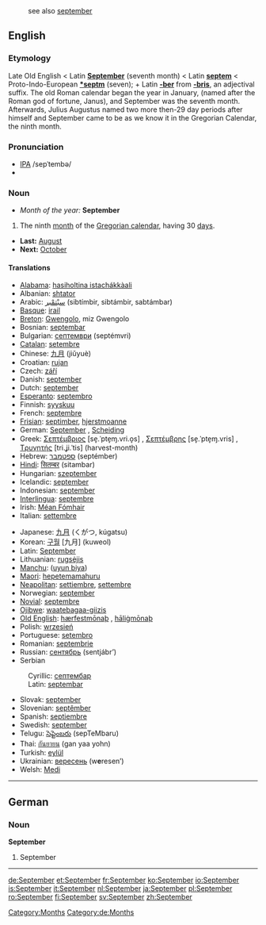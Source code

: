 :see also [[september]]

==English==
===Etymology===
Late Old English < Latin '''[[September#Latin|September]]''' (seventh month) < Latin '''[[septem]]''' < Proto-Indo-European '''[[*septm]]''' (seven); + Latin '''[[-ber]]''' from '''[[-bris]]''', an adjectival suffix. The old Roman calendar began the year in January, (named after the Roman god of fortune, Janus), and September was the seventh month.  Afterwards, Julius Augustus named two more then-29 day periods after himself and September came to be as we know it in the Gregorian Calendar, the ninth month.

===Pronunciation===
*[[w:IPA|IPA]] /sepˈtembə/
*{{audio|en-us-September.ogg|Audio (US)}}

===Noun===
*''Month of the year:'' '''September'''
#The ninth [[month]] of the [[Gregorian calendar]], having 30 [[day]]s.
*'''Last:''' [[August]]
*'''Next:''' [[October]]

====Translations====
{{top}}
*[[Alabama]]: [[hasiholtina istachákkàali]]
*Albanian: [[shtator]]
*Arabic: [[سبتمبر|سبْتمْبر]] (sibtímbir, sibtámbir, sabtámbar) {{m}}
*[[Basque]]: [[irail]]
*[[Breton]]: [[Gwengolo]], miz Gwengolo
*Bosnian: [[septembar#Bosnian|septembar]] {{m}}
*Bulgarian: [[септември]] (septémvri) {{m}}
*[[Catalan]]: [[setembre]]
*Chinese: [[九月]] (jiǔyuè)
*Croatian: [[rujan]] {{m}}
*Czech: [[září]] {{n}}
*Danish: [[september#Danish|september]]
*Dutch: [[september#Dutch|september]]
*[[Esperanto]]: [[septembro]]
*Finnish: [[syyskuu]]
*French: [[septembre]] {{m}}
*[[Frisian]]: [[septimber]], [[hjerstmoanne]]
*German: [[September#German|September]] {{m}}, [[Scheiding]] {{m}}
*Greek: [[Σεπτέμβριος]] [se̞.ˈpte̞ɱ.vri.o̞s] {{m}}, [[Σεπτέμβρης]] [se̞.ˈpte̞ɱ.vris] {{m}}, [[Tρυγητής]] [tri.ʝi.ˈtis] (harvest-month) {{m}}
*Hebrew: [[ספטמבר]] (septémber)
*[[Hindi]]: [[सितम्बर]] (sitambar)
*Hungarian: [[szeptember]]
*Icelandic: [[september#Icelandic|september]]
*Indonesian: [[september#Indonesian|september]]
*[[Interlingua]]: [[septembre]]
*Irish: [[Méan Fómhair]]
*Italian: [[settembre]] {{m}}
{{mid}}
*Japanese: [[九月]] (くがつ, kúgatsu)
*Korean: [[구월]] [九月] (kuweol)
*Latin: [[September#Latin|September]] {{m}}
*Lithuanian: [[rugsėjis]] {{m}}
*[[Manchu]]: ([[uyun biya]])
*[[Maori]]: [[hepetemamahuru]]
*[[Neapolitan]]: [[settiembre]], [[settembre]]
*Norwegian: [[september#Norwegian|september]]
*[[Novial]]: [[septembre]]
*[[Ojibwe]]: [[waatebagaa-giizis]]
*[[Old English]]: [[hærfestmonaþ|hærfestmōnaþ]] {{m}}, [[haligmonaþ|hāliġmōnaþ]] {{m}}
*Polish: [[wrzesień]] {{m}}
*Portuguese: [[setembro]] {{m}}
*Romanian: [[septembrie]]
*Russian: [[сентябрь]] (sentjábr’) {{m}}
*Serbian
:Cyrillic: [[септембар#Serbian|септембар]] {{m}}
:Latin: [[septembar#Serbian|septembar]] {{m}}
*Slovak: [[september#Slovak|september]] {{m}}
*Slovenian: [[septêmber]] {{m}}
*Spanish: [[septiembre]] {{m}}
*Swedish: [[september#Swedish|september]]
*Telugu: [[సెప్టెంబరు]] (sepTeMbaru)
*Thai: [[กันยายน]] (gan yaa yohn)
*Turkish: [[eylül]]
*Ukrainian: [[вересень]] (w'''e'''resen’) {{m}}
*Welsh: [[Medi]] {{m}}
{{bottom}}

[[Category:Months]]

----

==German==
===Noun===
'''September'''

#September
[[Category:de:Months]]
----

[[de:September]]
[[et:September]]
[[fr:September]]
[[ko:September]]
[[io:September]]
[[is:September]]
[[it:September]]
[[nl:September]]
[[ja:September]]
[[pl:September]]
[[ro:September]]
[[fi:September]]
[[sv:September]]
[[zh:September]]